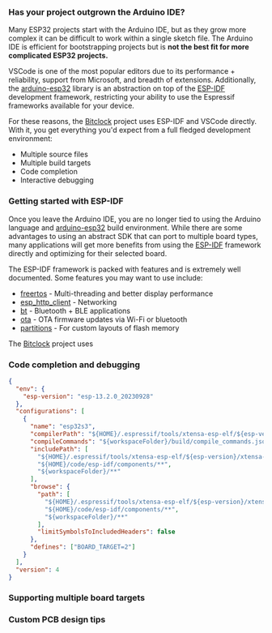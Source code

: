 ### Has your project outgrown the Arduino IDE?

Many ESP32 projects start with the Arduino IDE, but as they grow more complex it can be difficult to work within a single sketch file. The Arduino IDE is efficient for bootstrapping projects
but is **not the best fit for more complicated ESP32 projects.**

VSCode is one of the most popular editors due to its performance + reliability,
support from Microsoft, and breadth of extensions. Additionally, the [arduino-esp32](https://github.com/espressif/arduino-esp32)
library is an abstraction on top of the [ESP-IDF](https://github.com/espressif/esp-idf) development framework, restricting
your ability to use the Espressif frameworks available for your device.

For these reasons, the [Bitclock](https://github.com/goat-hill/bitclock) project uses ESP-IDF and VSCode directly.
With it, you get everything you'd expect from a full fledged development environment:

- Multiple source files
- Multiple build targets
- Code completion
- Interactive debugging

### Getting started with ESP-IDF

Once you leave the Arduino IDE, you are no longer tied to using the Arduino language and [arduino-esp32](https://github.com/espressif/arduino-esp32) build environment. While there are some advantages
to using an abstract SDK that can port to multiple board types, many applications will get more benefits from using the [ESP-IDF](https://github.com/espressif/esp-idf) framework directly and optimizing
for their selected board.

The ESP-IDF framework is packed with features and is extremely well documented. Some features you may want to use include:

- [freertos](https://docs.espressif.com/projects/esp-idf/en/stable/esp32/api-reference/system/freertos.html) - Multi-threading and better display performance
- [esp_http_client](https://docs.espressif.com/projects/esp-idf/en/stable/esp32/api-reference/protocols/esp_http_client.html) - Networking
- [bt](https://docs.espressif.com/projects/esp-idf/en/stable/esp32/api-reference/bluetooth/index.html) - Bluetooth + BLE applications
- [ota](https://docs.espressif.com/projects/esp-idf/en/stable/esp32/api-reference/system/ota.html) - OTA firmware updates via Wi-Fi or bluetooth
- [partitions](https://docs.espressif.com/projects/esp-idf/en/stable/esp32/api-guides/partition-tables.html) - For custom layouts of flash memory

The [Bitclock](https://github.com/goat-hill/bitclock) project uses

### Code completion and debugging

```json
{
  "env": {
    "esp-version": "esp-13.2.0_20230928"
  },
  "configurations": [
    {
      "name": "esp32s3",
      "compilerPath": "${HOME}/.espressif/tools/xtensa-esp-elf/${esp-version}/xtensa-esp-elf/bin/xtensa-esp-elf-gcc",
      "compileCommands": "${workspaceFolder}/build/compile_commands.json",
      "includePath": [
        "${HOME}/.espressif/tools/xtensa-esp-elf/${esp-version}/xtensa-esp-elf/xtensa-esp-elf/include/**",
        "${HOME}/code/esp-idf/components/**",
        "${workspaceFolder}/**"
      ],
      "browse": {
        "path": [
          "${HOME}/.espressif/tools/xtensa-esp-elf/${esp-version}/xtensa-esp-elf/xtensa-esp-elf/include/**",
          "${HOME}/code/esp-idf/components/**",
          "${workspaceFolder}/**"
        ],
        "limitSymbolsToIncludedHeaders": false
      },
      "defines": ["BOARD_TARGET=2"]
    }
  ],
  "version": 4
}
```

### Supporting multiple board targets

### Custom PCB design tips
